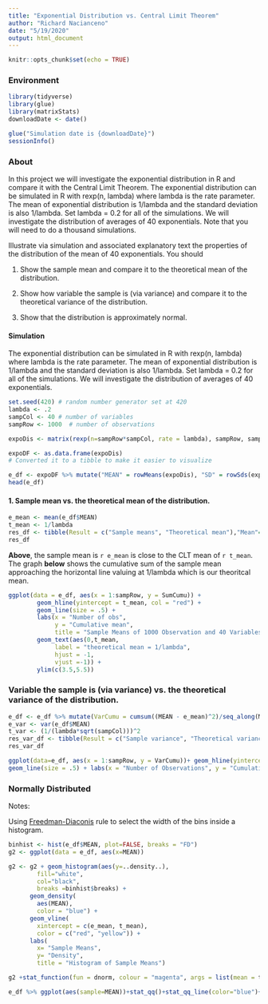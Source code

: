 ```yaml
---
title: "Exponential Distribution vs. Central Limit Theorem"
author: "Richard Nacianceno"
date: "5/19/2020"
output: html_document
---
```


```r
knitr::opts_chunk$set(echo = TRUE)
```

### Environment

```r
library(tidyverse)
library(glue)
library(matrixStats)
downloadDate <- date()

glue("Simulation date is {downloadDate}")
sessionInfo()
```

### About

In this project we will investigate the exponential distribution in R and compare it with the Central Limit Theorem. The exponential distribution can be simulated in R with rexp(n, lambda) where lambda is the rate parameter. The mean of exponential distribution is 1/lambda and the standard deviation is also 1/lambda. Set lambda = 0.2 for all of the simulations. We will investigate the distribution of averages of 40 exponentials. Note that you will need to do a thousand simulations. 

Illustrate via simulation and associated explanatory text the properties of the distribution of the mean of 40 exponentials. You should

1. Show the sample mean and compare it to the theoretical mean of the distribution.

2. Show how variable the sample is (via variance) and compare it to the theoretical variance of the distribution.

3. Show that the distribution is approximately normal.

#### Simulation

The exponential distribution can be simulated in R with rexp(n, lambda) where lambda is the rate parameter. The mean of exponential distribution is 1/lambda and the standard deviation is also 1/lambda. Set lambda = 0.2 for all of the simulations. We will investigate the distribution of averages of 40 exponentials.

```r
set.seed(420) # random number generator set at 420
lambda <- .2 
sampCol <- 40 # number of variables
sampRow <- 1000  # number of observations

expoDis <- matrix(rexp(n=sampRow*sampCol, rate = lambda), sampRow, sampCol)

expoDF <- as.data.frame(expoDis)
# Converted it to a tibble to make it easier to visualize

e_df <- expoDF %>% mutate("MEAN" = rowMeans(expoDis), "SD" = rowSds(expoDis), "SumCumu" = cumsum(MEAN)/(1:sampRow)) %>% select(MEAN, SD, SumCumu)
head(e_df)
```

#### 1. Sample mean vs. the theoretical mean of the distribution.

```r
e_mean <- mean(e_df$MEAN)
t_mean <- 1/lambda
res_df <- tibble(Result = c("Sample means", "Theoretical mean"),"Mean"=c(e_mean, t_mean))
res_df
```

**Above**, the sample mean is `r e_mean` is close to the CLT mean of `r t_mean`. The graph **below** shows the cumulative sum of the sample mean approaching the horizontal line valuing at 1/lambda which is our theoritcal mean.  

```r
ggplot(data = e_df, aes(x = 1:sampRow, y = SumCumu)) + 
        geom_hline(yintercept = t_mean, col = "red") +
        geom_line(size = .5) + 
        labs(x = "Number of obs", 
             y = "Cumulative mean", 
             title = "Sample Means of 1000 Observation and 40 Variables") +
        geom_text(aes(0,t_mean,
             label = "theoretical mean = 1/lambda", 
             hjust = -1, 
             vjust =-1)) + 
        ylim(c(3.5,5.5))

```

### Variable the sample is (via variance) vs. the theoretical variance of the distribution.

```r
e_df <- e_df %>% mutate(VarCumu = cumsum((MEAN - e_mean)^2)/seq_along(MEAN-1))
e_var <- var(e_df$MEAN)
t_var <- (1/(lambda*sqrt(sampCol)))^2
res_var_df <- tibble(Result = c("Sample variance", "Theoretical variance"),"Variance"=c(e_var, t_var))
res_var_df
```
```r
ggplot(data=e_df, aes(x = 1:sampRow, y = VarCumu))+ geom_hline(yintercept = t_var, col="red") +
geom_line(size = .5) + labs(x = "Number of Observations", y = "Cumulative Variance", title = "Sample Variance of 1000 Observation and 40 Variables")
```

### Normally Distributed

Notes:

Using [Freedman-Diaconis](https://en.wikipedia.org/wiki/Freedman%E2%80%93Diaconis_rule) rule to select the width of the bins inside a histogram.  

```r
binhist <- hist(e_df$MEAN, plot=FALSE, breaks = "FD")
g2 <- ggplot(data = e_df, aes(x=MEAN)) 

g2 <- g2 + geom_histogram(aes(y=..density..),
        fill="white", 
        col="black",
        breaks =binhist$breaks) + 
      geom_density(
        aes(MEAN), 
        color = "blue") + 
      geom_vline(
        xintercept = c(e_mean, t_mean), 
        color = c("red", "yellow")) + 
      labs(
        x= "Sample Means", 
        y= "Density", 
        title = "Histogram of Sample Means")

g2 +stat_function(fun = dnorm, colour = "magenta", args = list(mean = t_mean, sd = sqrt(t_var)))
```

```r
e_df %>% ggplot(aes(sample=MEAN))+stat_qq()+stat_qq_line(color="blue")+labs(x="Theoretical Quantile", y="Sample Quantiles", main = "Normal Probability Plot")
```

